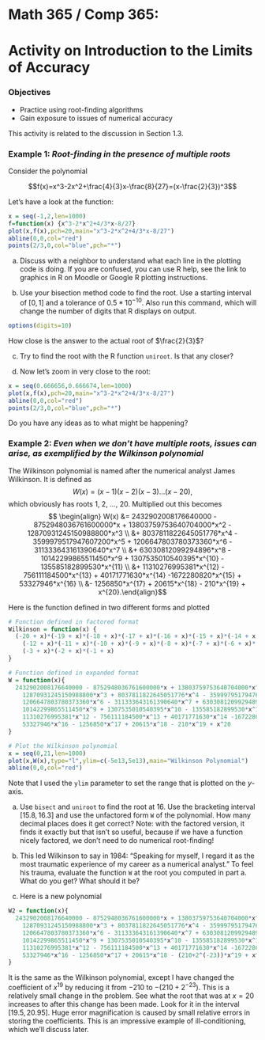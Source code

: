 # Math 365 / Comp 365: 
# Activity on Introduction to the Limits of Accuracy

### Objectives
- Practice using root-finding algorithms
- Gain exposure to issues of numerical accuracy

This activity is related to the discussion in Section 1.3.

### Example 1: *Root-finding in the presence of multiple roots*

Consider the polynomial 

$$f(x)=x^3-2x^2+\frac{4}{3}x-\frac{8}{27}=(x-\frac{2}{3})^3$$

Let's have a look at the function:
```r
x = seq(-1,2,len=1000)
f=function(x) {x^3-2*x^2+4/3*x-8/27}
plot(x,f(x),pch=20,main="x^3-2*x^2+4/3*x-8/27")
abline(0,0,col="red")
points(2/3,0,col="blue",pch="*")
```

a. Discuss with a neighbor to understand what each line in the plotting code is doing. If you are confused, you can use R help, see the link to graphics in R on Moodle or Google R plotting instructions.

b. Use your bisection method code to find the root. Use a starting interval of $[0,1]$ and a tolerance of $0.5*10^{-10}$. Also run this command, which will change the number of digits that R displays on output.
```r
options(digits=10)
```
How close is the answer to the actual root of $\frac{2}{3}$?

c. Try to find the root with the R function `uniroot`. Is that any closer?

d. Now let's zoom in very close to the root:
```r
x = seq(0.666656,0.666674,len=1000)
plot(x,f(x),pch=20,main="x^3-2*x^2+4/3*x-8/27")
abline(0,0,col="red")
points(2/3,0,col="blue",pch="*")
```

Do you have any ideas as to what might be happening? 

### Example 2: *Even when we don't have multiple roots, issues can arise, as exemplified by the Wilkinson polynomial*

The Wilkinson polynomial is named after the numerical analyst James Wilkinson.  It is defined as
$$W(x) = (x-1)(x-2)(x-3) ... (x-20),$$ 
which obviously has roots 1, 2, ..., 20. Multiplied out this becomes
$$
\begin{align}
W(x) &= 2432902008176640000 - 8752948036761600000*x + 13803759753640704000*x^2 -     12870931245150988800*x^3 \\
&+ 8037811822645051776*x^4 - 3599979517947607200*x^5  +     1206647803780373360*x^6 - 311333643161390640*x^7 \\
&+ 63030812099294896*x^8 -     10142299865511450*x^9 + 1307535010540395*x^{10} - 135585182899530*x^{11} \\
&+     11310276995381*x^{12} - 756111184500*x^{13} + 40171771630*x^{14} -1672280820*x^{15} 
+     53327946*x^{16} \\ &- 1256850*x^{17} + 20615*x^{18} - 210*x^{19} + x^{20}.\end{align}$$


Here is the function defined in two different forms and plotted
```r
# Function defined in factored format
Wilkinson = function(x) {
  (-20 + x)*(-19 + x)*(-18 + x)*(-17 + x)*(-16 + x)*(-15 + x)*(-14 + x)*(-13 + x)*
    (-12 + x)*(-11 + x)*(-10 + x)*(-9 + x)*(-8 + x)*(-7 + x)*(-6 + x)*(-5 + x)*(-4 + x)*
    (-3 + x)*(-2 + x)*(-1 + x)
}

# Function defined in expanded format
W = function(x){
  2432902008176640000 - 8752948036761600000*x + 13803759753640704000*x^2 - 
    12870931245150988800*x^3 + 8037811822645051776*x^4 - 3599979517947607200*x^5  + 
    1206647803780373360*x^6 - 311333643161390640*x^7 + 63030812099294896*x^8 - 
    10142299865511450*x^9 + 1307535010540395*x^10 - 135585182899530*x^11 + 
    11310276995381*x^12 - 756111184500*x^13 + 40171771630*x^14 -1672280820*x^15 + 
    53327946*x^16 - 1256850*x^17 + 20615*x^18 - 210*x^19 + x^20
}

# Plot the Wilkinson polynomial
x = seq(0,21,len=1000)
plot(x,W(x),type="l",ylim=c(-5e13,5e13),main="Wilkinson Polynomial")
abline(0,0,col="red")
```

Note that I used the `ylim` parameter to set the range that is plotted on the $y$-axis.

a. Use `bisect` and `uniroot`  to find the root at 16. Use the bracketing interval $[15.8,16.3]$ and use the unfactored form `W` of the polynomial. How many decimal places does it get correct? Note: with the factored version, it finds it exactly but that isn't so useful, because if we have a function nicely factored, we don't need to do numerical root-finding!

b. This led Wilkinson to say in 1984: "Speaking for myself, I regard it as the most traumatic experience of my career as a numerical analyst." To feel his trauma, evaluate the function `W` at the root you computed in part a. What do you get? What should it be? 

c. Here is a new polynomial
```r
W2 = function(x){
  2432902008176640000 - 8752948036761600000*x + 13803759753640704000*x^2 - 
    12870931245150988800*x^3 + 8037811822645051776*x^4 - 3599979517947607200*x^5  + 
    1206647803780373360*x^6 - 311333643161390640*x^7 + 63030812099294896*x^8 - 
    10142299865511450*x^9 + 1307535010540395*x^10 - 135585182899530*x^11 + 
    11310276995381*x^12 - 756111184500*x^13 + 40171771630*x^14 -1672280820*x^15 + 
    53327946*x^16 - 1256850*x^17 + 20615*x^18 - (210+2^(-23))*x^19 + x^20
}
```
It is the same as the Wilkinson polynomial, except I have changed the coefficient of $x^{19}$ by reducing it from $-210$ to $-(210 + 2^{-23})$. This is a relatively small change in the problem. See what the root that was at $x = 20$ increases to after this change has been made.  Look for it in the interval $[19.5,20.95]$. Huge error magnification is caused by small relative errors in storing the coefficients. This is an impressive example of ill-conditioning, which we'll discuss later.